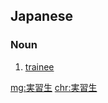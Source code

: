 ==Japanese==
{{ja-kanjitab|じつ|しゅう|せい|k1=じっ|yomi=on}}

===Noun===
{{ja-noun|じっしゅうせい}}
# [[trainee]]

[[mg:実習生]]
[[chr:実習生]]